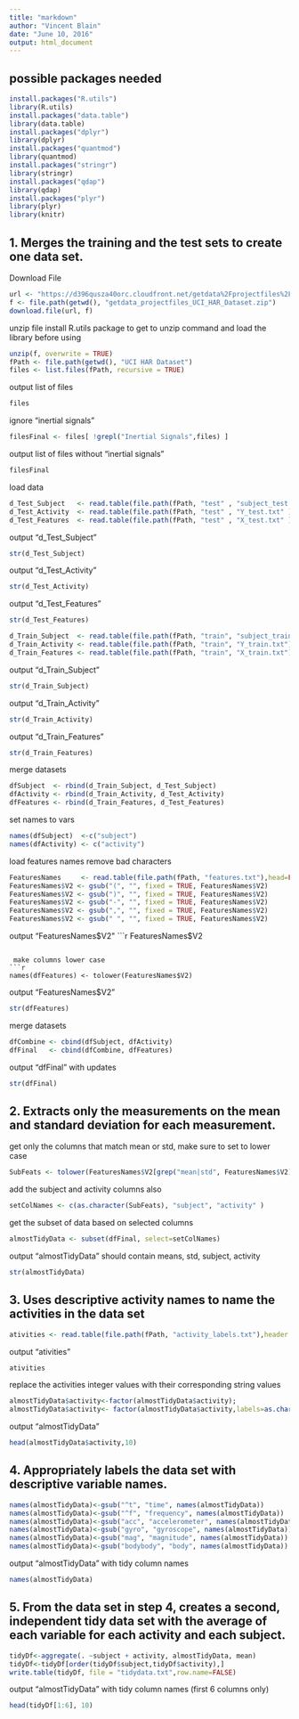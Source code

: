 ```yaml
---
title: "markdown"
author: "Vincent Blain"
date: "June 10, 2016"
output: html_document
---
```


## possible packages needed

```r
install.packages("R.utils")
library(R.utils)
install.packages("data.table")
library(data.table)
install.packages("dplyr")
library(dplyr)
install.packages("quantmod")
library(quantmod)
install.packages("stringr")
library(stringr)
install.packages("qdap")
library(qdap)
install.packages("plyr")
library(plyr)
library(knitr)
```

## 1. Merges the training and the test sets to create one data set.

Download File

```r
url <- "https://d396qusza40orc.cloudfront.net/getdata%2Fprojectfiles%2FUCI%20HAR%20Dataset.zip"
f <- file.path(getwd(), "getdata_projectfiles_UCI_HAR_Dataset.zip")
download.file(url, f)
```

unzip file install R.utils package to get to unzip command and load the library before using

```r
unzip(f, overwrite = TRUE)
fPath <- file.path(getwd(), "UCI HAR Dataset")
files <- list.files(fPath, recursive = TRUE)
```
output list of files
```r
files
```

ignore "inertial signals"
```r
filesFinal <- files[ !grepl("Inertial Signals",files) ]
```

output list of files without "inertial signals"
```r
filesFinal
```

load data
```r
d_Test_Subject   <- read.table(file.path(fPath, "test" , "subject_test.txt"), header = FALSE)
d_Test_Activity  <- read.table(file.path(fPath, "test" , "Y_test.txt" ), header = FALSE)
d_Test_Features  <- read.table(file.path(fPath, "test" , "X_test.txt" ), header = FALSE)
```
output "d_Test_Subject"
```r
str(d_Test_Subject)
```
output "d_Test_Activity"
```r
str(d_Test_Activity)
```
output "d_Test_Features"
```r
str(d_Test_Features)
```

```r
d_Train_Subject  <- read.table(file.path(fPath, "train", "subject_train.txt"), header = FALSE)
d_Train_Activity <- read.table(file.path(fPath, "train", "Y_train.txt"), header = FALSE)
d_Train_Features <- read.table(file.path(fPath, "train", "X_train.txt"), header = FALSE)
```
output "d_Train_Subject"
```r
str(d_Train_Subject)
```
output "d_Train_Activity"
```r
str(d_Train_Activity)
```
output "d_Train_Features"
```r
str(d_Train_Features)
```

merge datasets
```r
dfSubject  <- rbind(d_Train_Subject, d_Test_Subject)
dfActivity <- rbind(d_Train_Activity, d_Test_Activity)
dfFeatures <- rbind(d_Train_Features, d_Test_Features)
```

set names to vars
```r
names(dfSubject)  <-c("subject")
names(dfActivity) <- c("activity")
```

load features names remove bad characters
```r
FeaturesNames     <- read.table(file.path(fPath, "features.txt"),head=FALSE)
FeaturesNames$V2 <- gsub("(", "", fixed = TRUE, FeaturesNames$V2)
FeaturesNames$V2 <- gsub(")", "", fixed = TRUE, FeaturesNames$V2)
FeaturesNames$V2 <- gsub("-", "", fixed = TRUE, FeaturesNames$V2)
FeaturesNames$V2 <- gsub(",", "", fixed = TRUE, FeaturesNames$V2)
FeaturesNames$V2 <- gsub(" ", "", fixed = TRUE, FeaturesNames$V2)
```

output "FeaturesNames$V2"
```r
FeaturesNames$V2
```

 make columns lower case
```r
names(dfFeatures) <- tolower(FeaturesNames$V2)
```
output "FeaturesNames$V2"
```r
str(dfFeatures)
```

merge datasets
```r
dfCombine <- cbind(dfSubject, dfActivity)
dfFinal   <- cbind(dfCombine, dfFeatures)
```

output "dfFinal" with updates
```r
str(dfFinal)
```

## 2. Extracts only the measurements on the mean and standard deviation for each measurement.

get only the columns that match mean or std, make sure to set to lower case
```r
SubFeats <- tolower(FeaturesNames$V2[grep("mean|std", FeaturesNames$V2)])
```
add the subject and activity columns also
```r
setColNames <- c(as.character(SubFeats), "subject", "activity" )
```
get the subset of data based on selected columns
```r
almostTidyData <- subset(dfFinal, select=setColNames)
```

output "almostTidyData" should contain means, std, subject, activity
```r
str(almostTidyData)
```

## 3. Uses descriptive activity names to name the activities in the data set
```r
ativities <- read.table(file.path(fPath, "activity_labels.txt"),header = FALSE)
```

output "ativities"
```r
ativities
```

replace the activities integer values with their corresponding string values
```r
almostTidyData$activity<-factor(almostTidyData$activity);
almostTidyData$activity<- factor(almostTidyData$activity,labels=as.character(ativities$V2))
```

output "almostTidyData"
```r
head(almostTidyData$activity,10)
```

## 4. Appropriately labels the data set with descriptive variable names.
```r
names(almostTidyData)<-gsub("^t", "time", names(almostTidyData))
names(almostTidyData)<-gsub("^f", "frequency", names(almostTidyData))
names(almostTidyData)<-gsub("acc", "accelerometer", names(almostTidyData))
names(almostTidyData)<-gsub("gyro", "gyroscope", names(almostTidyData))
names(almostTidyData)<-gsub("mag", "magnitude", names(almostTidyData))
names(almostTidyData)<-gsub("bodybody", "body", names(almostTidyData))
```

output "almostTidyData" with tidy column names
```r
names(almostTidyData)
```

## 5. From the data set in step 4, creates a second, independent tidy data set with the average of each variable for each activity and each subject.
```r
tidyDf<-aggregate(. ~subject + activity, almostTidyData, mean)
tidyDf<-tidyDf[order(tidyDf$subject,tidyDf$activity),]
write.table(tidyDf, file = "tidydata.txt",row.name=FALSE)
```
output "almostTidyData" with tidy column names (first 6 columns only)
```r
head(tidyDf[1:6], 10)
```
